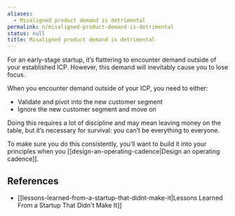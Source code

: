 ```yaml
---
aliases:
  - Misaligned product demand is detrimental
permalink: n/misaligned-product-demand-is-detrimental
status: null
title: Misaligned product demand is detrimental
---
```

For an early-stage startup, it’s flattering to encounter demand outside of your established ICP. However, this demand will inevitably cause you to lose focus.

When you encounter demand outside of your ICP, you need to either:

- Validate and pivot into the new customer segment
- Ignore the new customer segment and move on

Doing this requires a lot of discipline and may mean leaving money on the table, but it’s necessary for survival: you can’t be everything to everyone.

To make sure you do this consistently, you’ll want to build it into your principles when you [[design-an-operating-cadence|Design an operating cadence]].

## References

- [[lessons-learned-from-a-startup-that-didnt-make-it|Lessons Learned From a Startup That Didn't Make It]]
